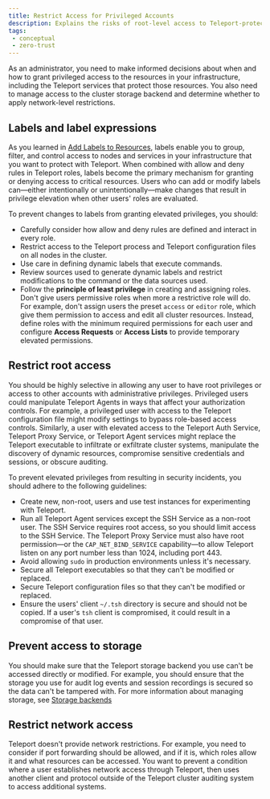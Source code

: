 ```yaml
---
title: Restrict Access for Privileged Accounts
description: Explains the risks of root-level access to Teleport-protected resources.
tags:
 - conceptual
 - zero-trust
---
```


As an administrator, you need to make informed decisions about when and how to grant
privileged access to the resources in your infrastructure, including the Teleport services
that protect those resources. You also need to manage access to the cluster storage backend
and determine whether to apply network-level restrictions.

## Labels and label expressions

As you learned in [Add Labels to Resources](../../management/admin/labels.mdx), labels enable you to group, filter, and control access to 
nodes and services in your infrastructure that you want to protect with Teleport. 
When combined with allow and deny rules in Teleport roles, labels become the primary mechanism 
for granting or denying access to critical resources.
Users who can add or modify labels can—either intentionally or unintentionally—make changes 
that result in privilege elevation when other users' roles are evaluated. 

To prevent changes to labels from granting elevated privileges, you should:

- Carefully consider how allow and deny rules are defined and interact in every role.
- Restrict access to the Teleport process and Teleport configuration files on all nodes in the cluster.
- Use care in defining dynamic labels that execute commands.
- Review sources used to generate dynamic labels and restrict modifications to the command 
  or the data sources used.
- Follow the **principle of least privilege** in creating and assigning roles. 
  Don't give users permissive roles when more a restrictive role will do. For example, don't 
  assign users the preset `access` or `editor` role, which give them permission to access and edit 
  all cluster resources. Instead, define roles with the minimum required permissions for each 
  user and configure **Access Requests** or **Access Lists** to provide temporary elevated permissions.

## Restrict root access

You should be highly selective in allowing any user to have root privileges or access to other 
accounts with administrative privileges. 
Privileged users could manipulate Teleport Agents in ways that affect your authorization controls.
For example, a privileged user with access to the Teleport configuration file might modify settings 
to bypass role-based access controls. Similarly, a user with elevated access to the Teleport Auth Service, 
Teleport Proxy Service, or Teleport Agent services might replace the Teleport executable to infiltrate or 
exfiltrate cluster systems, manipulate the discovery of dynamic resources, compromise sensitive credentials 
and sessions, or obscure auditing.

To prevent elevated privileges from resulting in security incidents, you should adhere to the 
following guidelines:

- Create new, non-root, users and use test instances for experimenting with Teleport.
- Run all Teleport Agent services except the SSH Service as a non-root user. 
  The SSH Service requires root access, so you should limit access to the SSH Service. The Teleport Proxy
  Service must also have root permission—or the `CAP_NET_BIND_SERVICE` capability—to allow Teleport listen 
  on any port number less than 1024, including port 443.
- Avoid allowing `sudo` in production environments unless it's necessary.
- Secure all Teleport executables so that they can't be modified or replaced.
- Secure Teleport configuration files so that they can't be modified or replaced.
- Ensure the users' client `~/.tsh` directory is secure and should not be copied. If a user's `tsh` client 
  is compromised, it could result in a compromise of that user.

## Prevent access to storage

You should make sure that the Teleport storage backend you use can't be accessed directly or modified. 
For example, you should ensure that the storage you use for audit log events and session recordings is
secured so the data can't be tampered with. For more information about managing storage, see 
[Storage backends](../../../reference/backends.mdx)

## Restrict network access

Teleport doesn't provide network restrictions. For example, you need to consider if port forwarding 
should be allowed, and if it is, which roles allow it and what resources can be accessed. You want 
to prevent a condition where a user establishes network access through Teleport, then uses another 
client and protocol outside of the Teleport cluster auditing system to access additional systems.
